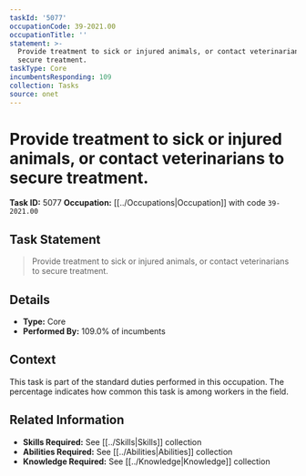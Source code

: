 ```yaml
---
taskId: '5077'
occupationCode: 39-2021.00
occupationTitle: ''
statement: >-
  Provide treatment to sick or injured animals, or contact veterinarians to
  secure treatment.
taskType: Core
incumbentsResponding: 109
collection: Tasks
source: onet
---
```

# Provide treatment to sick or injured animals, or contact veterinarians to secure treatment.

**Task ID:** 5077
**Occupation:** [[../Occupations|Occupation]] with code `39-2021.00`

## Task Statement

> Provide treatment to sick or injured animals, or contact veterinarians to secure treatment.

## Details

- **Type:** Core
- **Performed By:** 109.0% of incumbents

## Context

This task is part of the standard duties performed in this occupation. The percentage indicates how common this task is among workers in the field.

## Related Information

- **Skills Required:** See [[../Skills|Skills]] collection
- **Abilities Required:** See [[../Abilities|Abilities]] collection
- **Knowledge Required:** See [[../Knowledge|Knowledge]] collection
